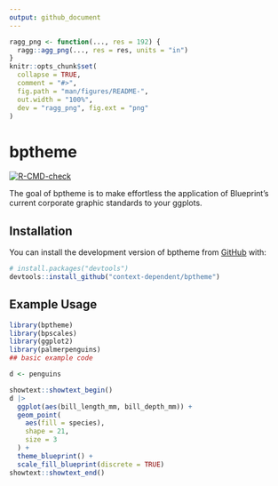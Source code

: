 ```yaml
---
output: github_document
---
```


<!-- README.md is generated from README.Rmd. Please edit that file -->

```r
ragg_png <- function(..., res = 192) {
  ragg::agg_png(..., res = res, units = "in")
}
knitr::opts_chunk$set(
  collapse = TRUE,
  comment = "#>",
  fig.path = "man/figures/README-",
  out.width = "100%",
  dev = "ragg_png", fig.ext = "png"
)
```

# bptheme

<!-- badges: start -->
[![R-CMD-check](https://github.com/context-dependent/bptheme/actions/workflows/R-CMD-check.yaml/badge.svg)](https://github.com/context-dependent/bptheme/actions/workflows/R-CMD-check.yaml)
<!-- badges: end -->

The goal of bptheme is to make effortless the application of Blueprint's current corporate graphic standards to your ggplots.

## Installation

You can install the development version of bptheme from [GitHub](https://github.com/) with:

``` r
# install.packages("devtools")
devtools::install_github("context-dependent/bptheme")
```

## Example Usage

```r
library(bptheme)
library(bpscales)
library(ggplot2)
library(palmerpenguins)
## basic example code

d <- penguins

showtext::showtext_begin()
d |>
  ggplot(aes(bill_length_mm, bill_depth_mm)) +
  geom_point(
    aes(fill = species),
    shape = 21,
    size = 3
  ) +
  theme_blueprint() +
  scale_fill_blueprint(discrete = TRUE)
showtext::showtext_end()
```
